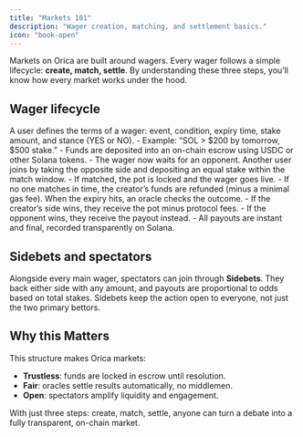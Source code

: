 ```yaml
---
title: "Markets 101"
description: "Wager creation, matching, and settlement basics."
icon: "book-open"
---
```



Markets on Orica are built around wagers. Every wager follows a simple lifecycle: **create, match, settle**. By understanding these three steps, you’ll know how every market works under the hood.

## Wager lifecycle

<Steps>
  <Step title="Create a Wager">
    A user defines the terms of a wager: event, condition, expiry time, stake amount, and stance (YES or NO).  
    - Example: “SOL > $200 by tomorrow, $500 stake.”  
    - Funds are deposited into an on-chain escrow using USDC or other Solana tokens.  
    - The wager now waits for an opponent.
  </Step>

  <Step title="Match with a Counterparty">
    Another user joins by taking the opposite side and depositing an equal stake within the match window.  
    - If matched, the pot is locked and the wager goes live.  
    - If no one matches in time, the creator’s funds are refunded (minus a minimal gas fee).
  </Step>

  <Step title="Settlement & Payout">
    When the expiry hits, an oracle checks the outcome.  
    - If the creator’s side wins, they receive the pot minus protocol fees.  
    - If the opponent wins, they receive the payout instead.  
    - All payouts are instant and final, recorded transparently on Solana.
  </Step>
</Steps>

## Sidebets and spectators

Alongside every main wager, spectators can join through **Sidebets**. They back either side with any amount, and payouts are proportional to odds based on total stakes. Sidebets keep the action open to everyone, not just the two primary bettors.


## Why this Matters

This structure makes Orica markets:  

- **Trustless**: funds are locked in escrow until resolution.  
- **Fair**: oracles settle results automatically, no middlemen.  
- **Open**: spectators amplify liquidity and engagement.  

With just three steps: create, match, settle, anyone can turn a debate into a fully transparent, on-chain market.
